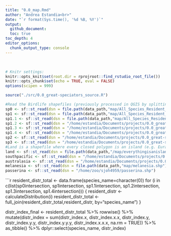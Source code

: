 ```yaml
---
title: "0.0_map.Rmd"
author: "Andrea Estandia<br>"
date: "`r format(Sys.time(), '%d %B, %Y')`"
output:
  github_document:
  toc: true
toc_depth: 4
editor_options:
  chunk_output_type: console
---
```

  <br>
  
```r
# Knitr settings: 
knitr::opts_knit$set(root.dir = rprojroot::find_rstudio_root_file())
knitr::opts_chunk$set(echo = TRUE, eval = FALSE)
options(scipen = 999)
```

```r
source("./src/0.0_great-speciators_source.R")
```

```r
#Read the Birdlife shapefiles (previously processed in QGIS by splitting into three occurrence categories as files were too large to be read  in Rstudio) 
sp0 <- sf::st_read(dsn = file.path(data_path,"map/All_Species_Resident_1.shp"))
sp1 <- sf::st_read(dsn = file.path(data_path,"map/All_Species_Resident_1.1.shp"))
sp1.1 <- sf::st_read(dsn = file.path(data_path,"map/All_Species_Resident_1.2.shp"))
sp1.2 <- sf::st_read(dsn = "/home/estandia/Documents/projects/0.0_great-speciators/data/raw/map/All_Species_Resident_3.shp")
sp1.3 <- sf::st_read(dsn = "/home/estandia/Documents/projects/0.0_great-speciators/data/raw/map/All_Species_Resident_4.shp")
sp1.4 <- sf::st_read(dsn = "/home/estandia/Documents/projects/0.0_great-speciators/data/raw/map/All_Species_Resident_5.shp")
sp2 <- sf::st_read(dsn = "/home/estandia/Documents/projects/0.0_great-speciators/data/raw/map/All_Species_Breeding.shp")
sp3 <- sf::st_read(dsn = "/home/estandia/Documents/projects/0.0_great-speciators/data/raw/map/All_Species_NonBreeding.shp")
#Land is a shapefile where every closed polygon is an island (e.g. Eurasia would be an island, Efate too, just different sizes) 
land <- sf::st_read(dsn = file.path(data_path,"/map/everythingisanisland.shp"))
southpacific <- sf::st_read(dsn = "/home/estandia/Documents/projects/0.0_great-speciators/data/raw/map/southpacific.shp")
australasia <- sf::st_read(dsn = "/home/estandia/Documents/projects/0.0_great-speciators/data/raw/map/australasia.shp")
melanesia <- sf::st_read(dsn = file.path(data_path,"map/melanesia.shp"))
passerina <- sf::st_read(dsn = "/home/zoo/sjoh4959/passerina.shp")

```

```r
resident_distr_total <- data.frame(species_name=character(0))
for (i in c(list(sp0intersection, sp1intersection, sp1.1intersection, sp1.2intersection, sp1.3intersection, sp1.4intersection))) {
  resident_distr <- calculateDistribution(i)
  resident_distr_total <- full_join(resident_distr_total,resident_distr, by="species_name")
}

distr_index_final <- resident_distr_total %>% rowwise() %>% 
    mutate(distr_index = sum(distr_index.x, distr_index.x.x, distr_index.y, distr_index.y.y, distr_index.y.y.y, distr_index.x.x.x, na.rm = TRUE)) %>%  as_tibble() %>% dplyr::select(species_name, distr_index)
